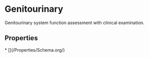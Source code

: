 
# Genitourinary

Genitourinary system function assessment with clinical examination.

## Properties

<Grid>
* [](/Properties/Schema.org/)

</Grid>


